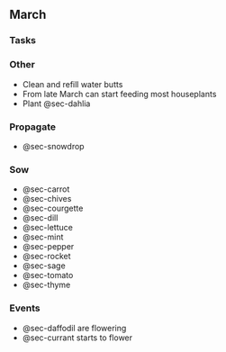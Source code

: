 ## March

### Tasks

:::panel-tabset

### Other

- Clean and refill water butts
- From late March can start feeding most houseplants
- Plant @sec-dahlia

### Propagate

- @sec-snowdrop

### Sow

- @sec-carrot
- @sec-chives
- @sec-courgette
- @sec-dill
- @sec-lettuce
- @sec-mint
- @sec-pepper
- @sec-rocket
- @sec-sage
- @sec-tomato
- @sec-thyme

:::

### Events

- @sec-daffodil are flowering
- @sec-currant starts to flower